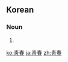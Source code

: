 {{also|青春}}
==Korean==
{{ko-hanjatab}}

===Noun===
{{ko-noun|hj|hangeul=청춘}}

# {{hanja form of|청춘|[[youth]], [[adolescence]]}}

[[ko:靑春]]
[[ja:靑春]]
[[zh:靑春]]